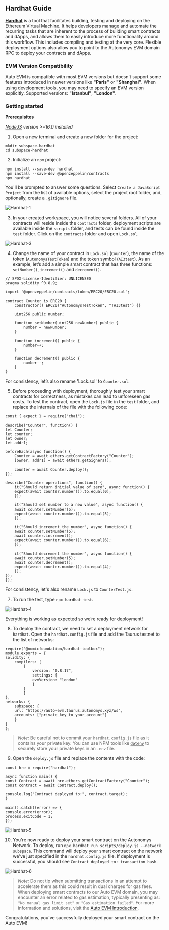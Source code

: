 ## Hardhat Guide

[**Hardhat**](https://hardhat.org/docs) is a tool that facilitates building, testing and deploying on the Ethereum Virtual Machine. It helps developers manage and automate the recurring tasks that are inherent to the process of building smart contracts and dApps, and allows them to easily introduce more functionality around this workflow. This includes compiling and testing at the very core. Flexible deployment options also allow you to point to the Autonomys EVM domain RPC to deploy your contracts and dApps.

### EVM Version Compatibility

Auto EVM is compatible with most EVM versions but doesn't support some features introduced in newer versions like **"Paris"** or **"Shanghai"**. When using development tools, you may need to specify an EVM version explicitly. Supported versions: **"Istanbul"**, **"London"**. 

### Getting started

**Prerequisites**

*[NodeJS](https://nodejs.org/en) version >=16.0 installed*

1. Open a new terminal and create a new folder for the project: 

```
mkdir subspace-hardhat
cd subspace-hardhat
```

2. Initialize an `npm` project:

```
npm install --save-dev hardhat
npm install --save-dev @openzeppelin/contracts
npx hardhat
```
You'll be prompted to answer some questions. Select `Create a JavaScript Project` from the list of available options, select the project root folder, and, optionally, create a `.gitignore` file.

![Hardhat-1](/developers/Hardhat-1.png)

3. In your created workspace, you will notice several folders. All of your contracts will reside inside the `contracts` folder, deployment scripts are available inside the `scripts` folder, and tests can be found inside the `test` folder. Click on the `contracts` folder and open `Lock.sol`.

![Hardhat-3](/developers/Hardhat-3.png)

4. Change the name of your contract in `Lock.sol` (`Counter`), the name of the token (`AutonomysTestToken`) and the token symbol (`AI3test`). As an example, let’s add a simple smart contract that has three functions: `setNumber()`, `increment()` and `decrement()`.

```
// SPDX-License-Identifier: UNLICENSED
pragma solidity ^0.8.9;

import '@openzeppelin/contracts/token/ERC20/ERC20.sol';

contract Counter is ERC20 {
    constructor() ERC20("AutonomysTestToken", "TAI3test") {}

    uint256 public number;

    function setNumber(uint256 newNumber) public {
        number = newNumber;
    }

    function increment() public {
        number++;
    }

    function decrement() public {
        number--;
    }
}
```

For consistency, let’s also rename 'Lock.sol' to `Counter.sol`.


5. Before proceeding with deployment, thoroughly test your smart contracts for correctness, as mistakes can lead to unforeseen gas costs. To test the contract, open the `Lock.js` file in the `test` folder, and replace the internals of the file with the following code:

```
const { expect } = require("chai");

describe("Counter", function() {
let Counter;
let counter;
let owner;
let addr1;

beforeEach(async function() {
    Counter = await ethers.getContractFactory("Counter");
    [owner, addr1] = await ethers.getSigners();

    counter = await Counter.deploy();
});

describe("Counter operations", function() {
    it("Should return initial value of zero", async function() {
    expect(await counter.number()).to.equal(0);
    });

    it("Should set number to a new value", async function() {
    await counter.setNumber(5);
    expect(await counter.number()).to.equal(5);
    });

    it("Should increment the number", async function() {
    await counter.setNumber(5);
    await counter.increment();
    expect(await counter.number()).to.equal(6);
    });

    it("Should decrement the number", async function() {
    await counter.setNumber(5);
    await counter.decrement();
    expect(await counter.number()).to.equal(4);
    });
});
});
```

For consistency, let's also rename `Lock.js` to `CounterTest.js`.

7. To run the test, type `npx hardhat test`.

 ![Hardhat-4](/developers/Hardhat-4.png)

Everything is working as expected so we’re ready for deployment!

8. To deploy the contract, we need to set a deployment network for `hardhat`. Open the `hardhat.config.js` file and add the Taurus testnet to the list of networks: 

```
require("@nomicfoundation/hardhat-toolbox");
module.exports = {
solidity: {
    compilers: [
        {
            version: "0.8.17",
            settings: {
            evmVersion: "london"
            }
        }
        ]
},
networks: {
    subspace: {
    url: "https://auto-evm.taurus.autonomys.xyz/ws",
    accounts: ["private_key_to_your_account"]
    }
}
};
```

> *Note:* Be careful not to commit your `hardhat.config.js` file as it contains your private key. You can use NPM tools like [`dotenv`](https://www.npmjs.com/package/dotenv) to securely store your private keys in an `.env` file.

9. Open the `deploy.js` file and replace the contents with the code:

```
const hre = require("hardhat");

async function main() {
const Contract = await hre.ethers.getContractFactory("Counter");
const contract = await Contract.deploy();

console.log("Contract deployed to:", contract.target);
}

main().catch((error) => {
console.error(error);
process.exitCode = 1;
});
```

![Hardhat-5](/developers/Hardhat-5.png)

10. You're now ready to deploy your smart contract on the Autonomys Network. To deploy, run `npx hardhat run scripts/deploy.js --network subspace`. This command will deploy your smart contract on the network we've just specified in the `hardhat.config.js` file. If deployment is successful, you should see `Contract deployed to: transaction hash`.

![Hardhat-6](/developers/Hardhat-6.png)

> *Note:* Do not tip when submitting transactions in an attempt to accelerate them as this could result in dual charges for gas fees. When deploying smart contracts to our Auto EVM domain, you may encounter an error related to gas estimation, typically presenting as: `"No manual gas limit set"` or `"Gas estimation failed"`. For more information and solutions, visit the [Auto EVM Introduction](/evm/introduction).

Congratulations, you've successfully deployed your smart contract on the Auto EVM!
